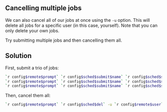::: challenge
## Cancelling multiple jobs

We can also cancel all of our jobs at once using the `-u` option. This will
delete all jobs for a specific user (in this case, yourself). Note that you
can only delete your own jobs.

Try submitting multiple jobs and then cancelling them all.

:::: solution

## Solution

First, submit a trio of jobs:

```bash
`r config$remote$prompt` `r config$sched$submit$name` `r config$sched$submit$options` example-job.sh
`r config$remote$prompt` `r config$sched$submit$name` `r config$sched$submit$options` example-job.sh
`r config$remote$prompt` `r config$sched$submit$name` `r config$sched$submit$options` example-job.sh
```

Then, cancel them all:

```bash
`r config$remote$prompt` `r config$sched$del` -u `r config$remote$user`
```

::::
:::

